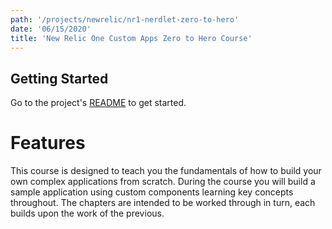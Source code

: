 ```yaml
---
path: '/projects/newrelic/nr1-nerdlet-zero-to-hero'
date: '06/15/2020'
title: 'New Relic One Custom Apps Zero to Hero Course'
---
```


<!-- Imports must occur at the top of the file -->
<!-- related project config: src/data/projects/newrelic-nr1-nerdlet-zero-to-hero.json -->

## Getting Started

Go to the project's [README](https://github.com/newrelic/nr1-nerdlet-zero-to-hero#readme) to get started.

# Features

This course is designed to teach you the fundamentals of how to build your own complex applications from scratch. During the course you will build a sample application using custom components learning key concepts throughout. The chapters are intended to be worked through in turn, each builds upon the work of the previous.

